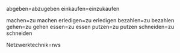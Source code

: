 abgeben=abzugeben
einkaufen=einzukaufen

machen=zu machen
erledigen=zu erledigen
bezahlen=zu bezahlen
gehen=zu gehen
essen=zu essen
putzen=zu putzen
schneiden=zu schneiden

Netzwerktechnik=nvs
